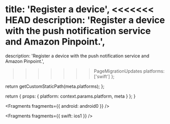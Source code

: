 
  title: 'Register a device',
<<<<<<< HEAD
  description: 'Register a device with the push notification service and Amazon Pinpoint.',
=======
  description:
    'Register a device with the push notification service and Amazon Pinpoint.',
>>>>>>> PageMigrationUpdates
  platforms: ['swift']
};

  return getCustomStaticPath(meta.platforms);
};

  return {
    props: {
      platform: context.params.platform,
      meta
    }
  };
}


<Fragments fragments={{ android: android0 }} />


<Fragments fragments={{ swift: ios1 }} />
